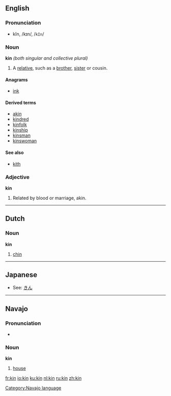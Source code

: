 ==English==

===Pronunciation===
*kĭn, /kɪn/, /<tt>kIn</tt>/

===Noun===
'''kin''' ''(both singular and collective plural)''

# A [[relative]], such as a [[brother]], [[sister]] or cousin.

====Anagrams====
*[[ink]]

====Derived terms====
*[[akin]]
*[[kindred]]
*[[kinfolk]]
*[[kinship]]
*[[kinsman]]
*[[kinswoman]]

==== See also ====
*[[kith]]

===Adjective===
'''kin'''
# Related by blood or marriage, akin.


----
==Dutch==
===Noun===
'''kin'''

# [[chin]]


----
==Japanese==
*See: [[きん]]


----
==Navajo==
===Pronunciation===
*{{IPA|[kʰɪn]}}

===Noun===
'''kin'''

#[[house]]

[[Category:Navajo language]]

[[fr:kin]]
[[io:kin]]
[[ku:kin]]
[[nl:kin]]
[[ru:kin]]
[[zh:kin]]